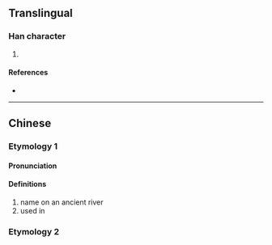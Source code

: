 {{character info/new}}
==Translingual==

===Han character===
{{Han char|rn=85|rad=水|as=04|sn=7|four=33114|canj=EIKU|ids=⿰氵尤}}

# {{defn|Han|sort=水04}}

====References====
* {{Han ref|kx=0610.090|dkj=17192|dj=1003.030|hdz=31561.040|uh=6C8B|ud=27787|bh=CB4F|bd=52047}}

----

==Chinese==
{{zh-forms}}

===Etymology 1===

====Pronunciation====
{{zh-pron
|m=yóu
|m-s=
|c=jau4
|c-t=
|g=
|h=pfs=
|j=
|md=
|mn=
|mn-t=
|w=
|x=
|mc=y
|oc=y
|cat=pn
}}

====Definitions====
{{zh-hanzi}}

# name on an ancient river
# used in {{zh-l|沋沋}}

===Etymology 2===
{{zh-see|游|ss}}